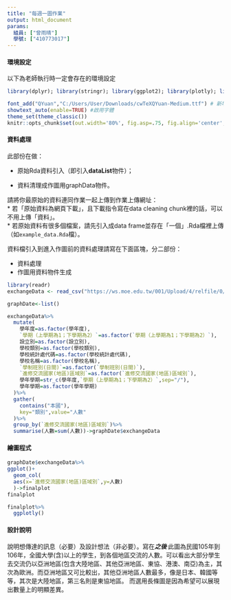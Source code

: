 ```yaml
---
title: "每週一圖作業"
output: html_document
params:
  組員: ["曾雨晴"]  
  學號: ["410773017"]
---
```


#### 環境設定

以下為老師執行時一定會存在的環境設定
```r
library(dplyr); library(stringr); library(ggplot2); library(plotly); library(lubridate); library(readr); library(tidyr); library(showtext)

font_add("QYuan","C:/Users/User/Downloads/cwTeXQYuan-Medium.ttf") # 新增字體
showtext_auto(enable=TRUE) #啟用字體
theme_set(theme_classic())
knitr::opts_chunk$set(out.width='80%', fig.asp=.75, fig.align='center', fig.showtext=T)
```

#### 資料處理

此部份在做：

  * 原始Rda資料引入（即引入**dataList**物件）；
  
  * 資料清理成作圖用graphData物件。

請將你最原始的資料連同作業一起上傳到作業上傳網址：  
  * 若「原始資料為網頁下載」，且下載指令寫在data cleaning chunk裡的話，可以不用上傳「資料」。  
  * 若原始資料有很多個檔案，請先引入成data frame並存在「一個」.Rda檔裡上傳（如`example_data.Rda`檔）。  

資料檔引入到進入作圖前的資料處理請寫在下面區塊，分二部份：

  * 資料處理  
  * 作圖用資料物件生成
  
```r
library(readr)
exchangeData <- read_csv("https://ws.moe.edu.tw/001/Upload/4/relfile/0/4741/03e37384-89d5-443f-9915-5735748e280c.csv", locale = locale(encoding = "BIG5"))

graphDate<-list()

exchangeData%>%
  mutate(
    學年度=as.factor(學年度),
    `學期（上學期為1；下學期為2）`=as.factor(`學期（上學期為1；下學期為2）`),
    設立別=as.factor(設立別),
    學校類別=as.factor(學校類別),
    學校統計處代碼=as.factor(學校統計處代碼),
    學校名稱=as.factor(學校名稱),
    `學制班別(日間)`=as.factor(`學制班別(日間)`),
    `進修交流國家(地區)區域別`=as.factor(`進修交流國家(地區)區域別`),
    學年學期=str_c(學年度,`學期（上學期為1；下學期為2）`,sep="/"),
    學年學期=as.factor(學年學期)
  )%>%
  gather(
    contains("本國"),
    key="類別",value="人數"
  )%>%
  group_by(`進修交流國家(地區)區域別`)%>%
  summarise(人數=sum(人數))->graphDate$exchangeData
```

#### 繪圖程式

```r
graphDate$exchangeData%>%
ggplot()+
  geom_col(
  aes(x=`進修交流國家(地區)區域別`,y=人數)
  )->finalplot
finalplot

finalplot%>%
  ggplotly()
```

#### 設計說明
說明想傳達的訊息（必要）及設計想法（非必要）。寫在***之後
*** 
此圖為民國105年到106年，全國大學(含)以上的學生，到各個地區交流的人數。可以看出大部分學生去交流仍以亞洲地區(包含大陸地區、其他亞洲地區、東協、港澳、南亞)為主，其次為歐洲。而亞洲地區又可比較出，其他亞洲地區人數最多，像是日本、韓國等等，其次是大陸地區，第三名則是東協地區。
而選用長條圖是因為希望可以展現出數量上的明顯差異。
